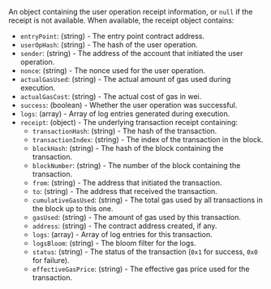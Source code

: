 An object containing the user operation receipt information, or `null` if the receipt is not available.
When available, the receipt object contains:

- `entryPoint`: (string) - The entry point contract address.
- `userOpHash`: (string) - The hash of the user operation.
- `sender`: (string) - The address of the account that initiated the user operation.
- `nonce`: (string) - The nonce used for the user operation.
- `actualGasUsed`: (string) - The actual amount of gas used during execution.
- `actualGasCost`: (string) - The actual cost of gas in wei.
- `success`: (boolean) - Whether the user operation was successful.
- `logs`: (array) - Array of log entries generated during execution.
- `receipt`: (object) - The underlying transaction receipt containing:
  - `transactionHash`: (string) - The hash of the transaction.
  - `transactionIndex`: (string) - The index of the transaction in the block.
  - `blockHash`: (string) - The hash of the block containing the transaction.
  - `blockNumber`: (string) - The number of the block containing the transaction.
  - `from`: (string) - The address that initiated the transaction.
  - `to`: (string) - The address that received the transaction.
  - `cumulativeGasUsed`: (string) - The total gas used by all transactions in the block up to this one.
  - `gasUsed`: (string) - The amount of gas used by this transaction.
  - `address`: (string) - The contract address created, if any.
  - `logs`: (array) - Array of log entries for this transaction.
  - `logsBloom`: (string) - The bloom filter for the logs.
  - `status`: (string) - The status of the transaction (`0x1` for success, `0x0` for failure).
  - `effectiveGasPrice`: (string) - The effective gas price used for the transaction.
